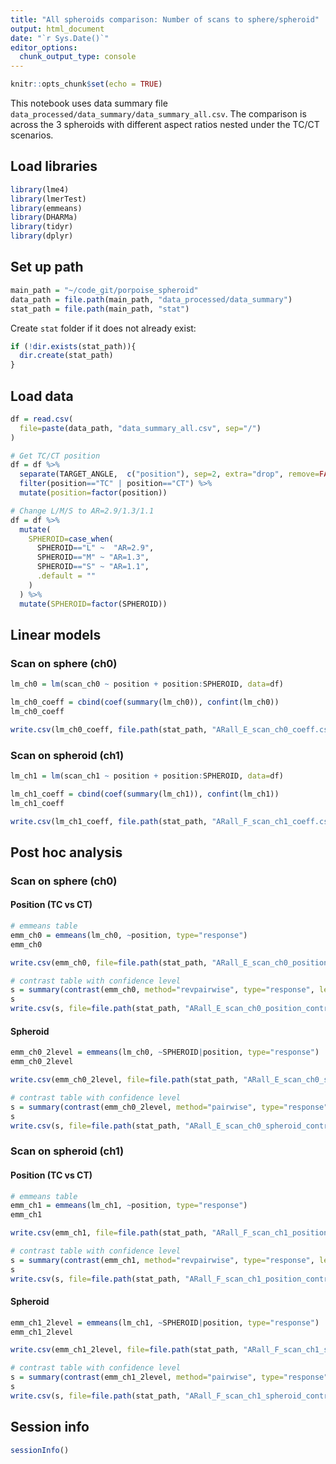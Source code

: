 ```yaml
---
title: "All spheroids comparison: Number of scans to sphere/spheroid"
output: html_document
date: "`r Sys.Date()`"
editor_options:
  chunk_output_type: console
---
```


```r
knitr::opts_chunk$set(echo = TRUE)
```

This notebook uses data summary file `data_processed/data_summary/data_summary_all.csv`. The comparison is across the 3 spheroids with different aspect ratios nested under the TC/CT scenarios.


## Load libraries
```r
library(lme4)
library(lmerTest)
library(emmeans)
library(DHARMa)
library(tidyr)
library(dplyr)
```


## Set up path
```r
main_path = "~/code_git/porpoise_spheroid"
data_path = file.path(main_path, "data_processed/data_summary")
stat_path = file.path(main_path, "stat")
```

Create `stat` folder if it does not already exist:
```r
if (!dir.exists(stat_path)){
  dir.create(stat_path)
}
```


## Load data
```r
df = read.csv(
  file=paste(data_path, "data_summary_all.csv", sep="/")
)

# Get TC/CT position
df = df %>%
  separate(TARGET_ANGLE,  c("position"), sep=2, extra="drop", remove=FALSE) %>%
  filter(position=="TC" | position=="CT") %>%
  mutate(position=factor(position))

# Change L/M/S to AR=2.9/1.3/1.1
df = df %>%
  mutate(
    SPHEROID=case_when(
      SPHEROID=="L" ~  "AR=2.9",
      SPHEROID=="M" ~ "AR=1.3",
      SPHEROID=="S" ~ "AR=1.1",
      .default = ""
    )
  ) %>%
  mutate(SPHEROID=factor(SPHEROID))
```


## Linear models

### Scan on sphere (ch0)
```r
lm_ch0 = lm(scan_ch0 ~ position + position:SPHEROID, data=df)

lm_ch0_coeff = cbind(coef(summary(lm_ch0)), confint(lm_ch0))
lm_ch0_coeff

write.csv(lm_ch0_coeff, file.path(stat_path, "ARall_E_scan_ch0_coeff.csv"))
```

### Scan on spheroid (ch1)
```r
lm_ch1 = lm(scan_ch1 ~ position + position:SPHEROID, data=df)

lm_ch1_coeff = cbind(coef(summary(lm_ch1)), confint(lm_ch1))
lm_ch1_coeff

write.csv(lm_ch1_coeff, file.path(stat_path, "ARall_F_scan_ch1_coeff.csv"))
```




## Post hoc analysis

### Scan on sphere (ch0)

#### Position (TC vs CT)
```r
# emmeans table
emm_ch0 = emmeans(lm_ch0, ~position, type="response")
emm_ch0

write.csv(emm_ch0, file=file.path(stat_path, "ARall_E_scan_ch0_position_emmeans.csv"), row.names=FALSE)
```

```r
# contrast table with confidence level
s = summary(contrast(emm_ch0, method="revpairwise", type="response", level=0.95), infer=TRUE)
s
write.csv(s, file=file.path(stat_path, "ARall_E_scan_ch0_position_contrast.csv"), row.names=FALSE)
```

#### Spheroid
```r
emm_ch0_2level = emmeans(lm_ch0, ~SPHEROID|position, type="response")
emm_ch0_2level

write.csv(emm_ch0_2level, file=file.path(stat_path, "ARall_E_scan_ch0_spheroid_emmeans.csv"), row.names=FALSE)
```

```r
# contrast table with confidence level
s = summary(contrast(emm_ch0_2level, method="pairwise", type="response", level=0.95), infer=TRUE)
s
write.csv(s, file=file.path(stat_path, "ARall_E_scan_ch0_spheroid_contrast.csv"), row.names=FALSE)
```


### Scan on spheroid (ch1)

#### Position (TC vs CT)
```r
# emmeans table
emm_ch1 = emmeans(lm_ch1, ~position, type="response")
emm_ch1

write.csv(emm_ch1, file=file.path(stat_path, "ARall_F_scan_ch1_position_emmeans.csv"), row.names=FALSE)
```

```r
# contrast table with confidence level
s = summary(contrast(emm_ch1, method="revpairwise", type="response", level=0.95), infer=TRUE)
s
write.csv(s, file=file.path(stat_path, "ARall_F_scan_ch1_position_contrast.csv"), row.names=FALSE)
```

#### Spheroid
```r
emm_ch1_2level = emmeans(lm_ch1, ~SPHEROID|position, type="response")
emm_ch1_2level

write.csv(emm_ch1_2level, file=file.path(stat_path, "ARall_F_scan_ch1_spheroid_emmeans.csv"), row.names=FALSE)
```

```r
# contrast table with confidence level
s = summary(contrast(emm_ch1_2level, method="pairwise", type="response", level=0.95), infer=TRUE)
s
write.csv(s, file=file.path(stat_path, "ARall_F_scan_ch1_spheroid_contrast.csv"), row.names=FALSE)
```



## Session info
```r
sessionInfo()
```
